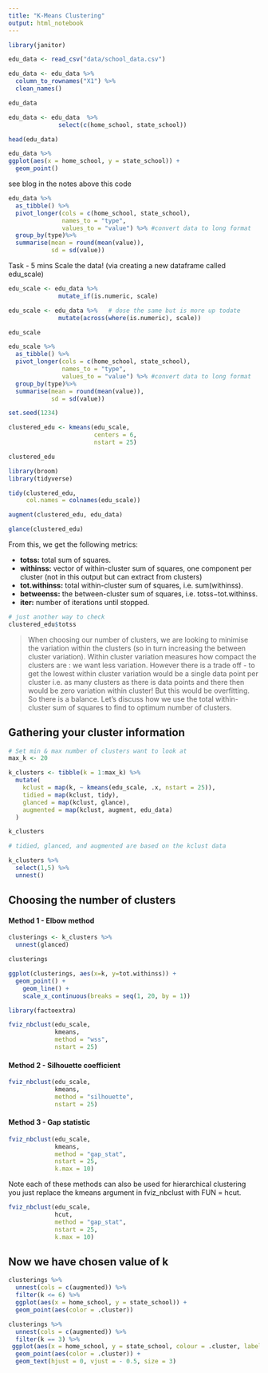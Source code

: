 ```yaml
---
title: "K-Means Clustering"
output: html_notebook
---
```


```r
library(janitor)
```


```r
edu_data <- read_csv("data/school_data.csv")
```

```r
edu_data <- edu_data %>%
  column_to_rownames("X1") %>%
  clean_names()

edu_data
```

```r
edu_data <- edu_data  %>% 
              select(c(home_school, state_school))

head(edu_data)
```

```r
edu_data %>% 
ggplot(aes(x = home_school, y = state_school)) +
  geom_point()
```

see blog in the notes above this code

```r
edu_data %>%
  as_tibble() %>%
  pivot_longer(cols = c(home_school, state_school), 
               names_to = "type", 
               values_to = "value") %>% #convert data to long format
  group_by(type)%>%
  summarise(mean = round(mean(value)), 
            sd = sd(value))
```


Task - 5 mins
Scale the data! (via creating a new dataframe called edu_scale)

```r
edu_scale <- edu_data %>%
              mutate_if(is.numeric, scale)

edu_scale <- edu_data %>%   # dose the same but is more up todate
              mutate(across(where(is.numeric), scale))

edu_scale
```

```r
edu_scale %>%
  as_tibble() %>%
  pivot_longer(cols = c(home_school, state_school), 
               names_to = "type", 
               values_to = "value") %>% #convert data to long format
  group_by(type)%>%
  summarise(mean = round(mean(value)), 
            sd = sd(value))
```

```r
set.seed(1234)

clustered_edu <- kmeans(edu_scale,
                        centers = 6,
                        nstart = 25)

clustered_edu
```

```r
library(broom)
library(tidyverse)
```

```r
tidy(clustered_edu,
     col.names = colnames(edu_scale))
```

```r
augment(clustered_edu, edu_data)
```


```r
glance(clustered_edu)
```
From this, we get the following metrics:

  *  **totss:** total sum of squares.
  *  **withinss:** vector of within-cluster sum of squares, one component per cluster (not in this output but can extract from clusters)
  *  **tot.withinss:** total within-cluster sum of squares, i.e. sum(withinss).
  *  **betweenss:** the between-cluster sum of squares, i.e. totss−tot.withinss.
  *  **iter:** number of iterations until stopped.

```r

# just another way to check
clustered_edu$totss
```


>When choosing our number of clusters, we are looking to minimise the variation within the clusters (so in turn increasing the between cluster variation). Within cluster variation measures how compact the clusters are : we want less variation. However there is a trade off - to get the lowest within cluster variation would be a single data point per cluster i.e. as many clusters as there is data points and there then would be zero variation within cluster! But this would be overfitting. So there is a balance. Let’s discuss how we use the total within-cluster sum of squares to find to optimum number of clusters. 


## Gathering your cluster information

```r
# Set min & max number of clusters want to look at 
max_k <- 20 

k_clusters <- tibble(k = 1:max_k) %>%
  mutate(
    kclust = map(k, ~ kmeans(edu_scale, .x, nstart = 25)), 
    tidied = map(kclust, tidy),
    glanced = map(kclust, glance),
    augmented = map(kclust, augment, edu_data)
  )

k_clusters

# tidied, glanced, and augmented are based on the kclust data

```

```r
k_clusters %>% 
  select(1,5) %>% 
  unnest()
```

## Choosing the number of clusters

#### Method 1 - Elbow method

```r
clusterings <- k_clusters %>%
  unnest(glanced)

clusterings
```

```r
ggplot(clusterings, aes(x=k, y=tot.withinss)) +
  geom_point() +
    geom_line() +
    scale_x_continuous(breaks = seq(1, 20, by = 1))
```

```r
library(factoextra)
```

```r
fviz_nbclust(edu_scale, 
             kmeans, 
             method = "wss", 
             nstart = 25)
```

#### Method 2 - Silhouette coefficient

```r
fviz_nbclust(edu_scale, 
             kmeans, 
             method = "silhouette", 
             nstart = 25)
```

#### Method 3 - Gap statistic

```r
fviz_nbclust(edu_scale, 
             kmeans, 
             method = "gap_stat", 
             nstart = 25, 
             k.max = 10)
```

Note each of these methods can also be used for hierarchical clustering you just replace the kmeans argument in fviz_nbclust with FUN = hcut.

```r
fviz_nbclust(edu_scale, 
             hcut, 
             method = "gap_stat", 
             nstart = 25, 
             k.max = 10)
```


## Now we have chosen value of k

```r
clusterings %>% 
  unnest(cols = c(augmented)) %>%
  filter(k <= 6) %>%
  ggplot(aes(x = home_school, y = state_school)) +
  geom_point(aes(color = .cluster))
```

```r
clusterings %>% 
  unnest(cols = c(augmented)) %>%
  filter(k == 3) %>%
 ggplot(aes(x = home_school, y = state_school, colour = .cluster, label = .rownames)) +
  geom_point(aes(color = .cluster)) +
  geom_text(hjust = 0, vjust = - 0.5, size = 3)
```





